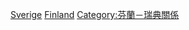 {{Commonscat|Finland-Sweden border}}

[[Category:芬蘭邊界|Sverige]]
[[Category:瑞典邊界|Finland]]
[[Category:芬蘭－瑞典關係|Category:芬蘭－瑞典關係]]